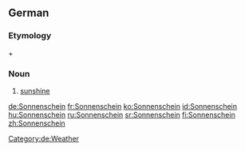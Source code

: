 ==German==
===Etymology===
{{term|Sonne||sun|lang=de}} + {{term|scheinen||to shine|lang=de}}

===Noun===
{{de-noun|g=m|pl=-|genitive=Sonnenscheins}}
# [[sunshine]]
[[Category:de:Weather]]

[[de:Sonnenschein]]
[[fr:Sonnenschein]]
[[ko:Sonnenschein]]
[[id:Sonnenschein]]
[[hu:Sonnenschein]]
[[ru:Sonnenschein]]
[[sr:Sonnenschein]]
[[fi:Sonnenschein]]
[[zh:Sonnenschein]]
